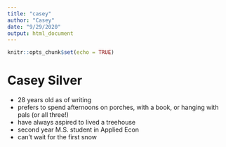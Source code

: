 ```yaml
---
title: "casey"
author: "Casey"
date: "9/29/2020"
output: html_document
---
```


```r
knitr::opts_chunk$set(echo = TRUE)
```

# Casey Silver

* 28 years old as of writing
* prefers to spend afternoons on porches, with a book, or hanging with pals (or all three!)
* have always aspired to lived a treehouse
* second year M.S. student in Applied Econ
* can't wait for the first snow